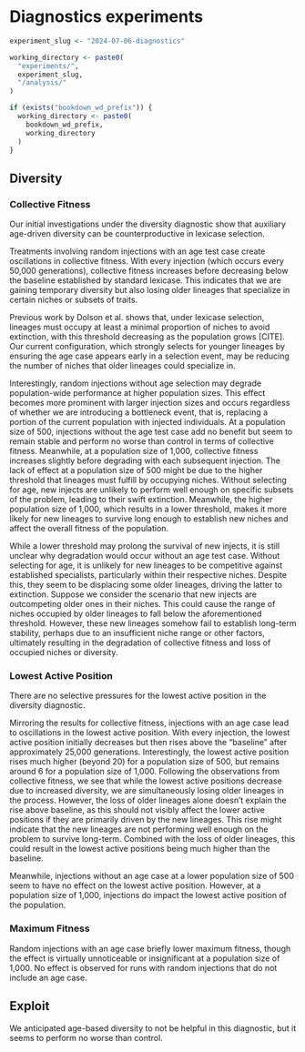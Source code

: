 # Diagnostics experiments

```{r}
experiment_slug <- "2024-07-06-diagnostics"

working_directory <- paste0(
  "experiments/",
  experiment_slug,
  "/analysis/"
)

if (exists("bookdown_wd_prefix")) {
  working_directory <- paste0(
    bookdown_wd_prefix,
    working_directory
  )
}
```

## Diversity 

### Collective Fitness
Our initial investigations under the diversity diagnostic show that auxiliary age-driven diversity can be counterproductive in lexicase selection.

Treatments involving random injections with an age test case create oscillations in collective fitness. With every injection (which occurs every 
50,000 generations), collective fitness increases before decreasing below the baseline established by standard lexicase. This indicates that we are 
gaining temporary diversity but also losing older lineages that specialize in certain niches or subsets of traits.

Previous work by Dolson et al. shows that, under lexicase selection, lineages must occupy at least a minimal proportion of niches to avoid extinction, 
with this threshold decreasing as the population grows [CITE]. Our current configuration, which strongly selects for younger lineages by ensuring 
the age case appears early in a selection event, may be reducing the number of niches that older lineages could specialize in.

Interestingly, random injections without age selection may degrade population-wide performance at higher population sizes. This effect becomes more 
prominent with larger injection sizes and occurs regardless of whether we are introducing a bottleneck event, that is, replacing a portion of the 
current population with injected individuals. At a population size of 500, injections without the age test case add no benefit but seem to remain 
stable and perform no worse than control in terms of collective fitness. Meanwhile, at a population size of 1,000, collective fitness increases 
slightly before degrading with each subsequent injection. The lack of effect at a population size of 500 might be due to the higher threshold that 
lineages must fulfill by occupying niches. Without selecting for age, new injects are unlikely to perform well enough on specific subsets of the 
problem, leading to their swift extinction. Meanwhile, the higher population size of 1,000, which results in a lower threshold, makes it more likely 
for new lineages to survive long enough to establish new niches and affect the overall fitness of the population.

While a lower threshold may prolong the survival of new injects, it is still unclear why degradation would occur without an age test case. 
Without selecting for age, it is unlikely for new lineages to be competitive against established specialists, particularly within their respective 
niches. Despite this, they seem to be displacing some older lineages, driving the latter to extinction. Suppose we consider the scenario that new 
injects are outcompeting older ones in their niches. This could cause the range of niches occupied by older lineages to fall below the 
aforementioned threshold. However, these new lineages somehow fail to establish long-term stability, perhaps due to an insufficient niche range 
or other factors, ultimately resulting in the degradation of collective fitness and loss of occupied niches or diversity.

### Lowest Active Position
There are no selective pressures for the lowest active position in the diversity diagnostic.

Mirroring the results for collective fitness, injections with an age case lead to oscillations in the lowest active position. With every injection, 
the lowest active position initially decreases but then rises above the "baseline" after approximately 25,000 generations. Interestingly, 
the lowest active position rises much higher (beyond 20) for a population size of 500, but remains around 6 for a population size of 1,000. 
Following the observations from collective fitness, we see that while the lowest active positions decrease due to increased diversity, we are 
simultaneously losing older lineages in the process. However, the loss of older lineages alone doesn't explain the rise above baseline, as this 
should not visibly affect the lower active positions if they are primarily driven by the new lineages. This rise might indicate that the new 
lineages are not performing well enough on the problem to survive long-term. Combined with the loss of older lineages, this could result in the 
lowest active positions being much higher than the baseline.

Meanwhile, injections without an age case at a lower population size of 500 seem to have no effect on the lowest active position. 
However, at a population size of 1,000, injections do impact the lowest active position of the population.

### Maximum Fitness
Random injections with an age case briefly lower maximum fitness, though the effect is virtually unnoticeable or insignificant at a population 
size of 1,000. No effect is observed for runs with random injections that do not include an age case.

## Exploit
We anticipated age-based diversity to not be helpful in this diagnostic, but it seems to perform no worse than control. 
